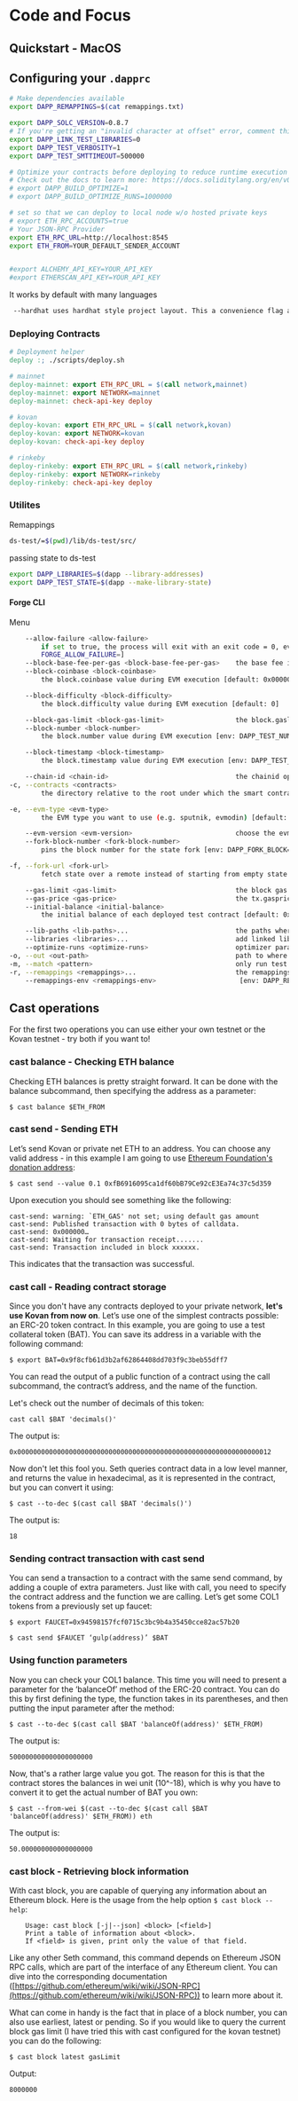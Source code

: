 # Code and Focus

## Quickstart - MacOS


## Configuring your `.dapprc` 

```sh
# Make dependencies available
export DAPP_REMAPPINGS=$(cat remappings.txt)

export DAPP_SOLC_VERSION=0.8.7
# If you're getting an "invalid character at offset" error, comment this out.
export DAPP_LINK_TEST_LIBRARIES=0
export DAPP_TEST_VERBOSITY=1
export DAPP_TEST_SMTTIMEOUT=500000

# Optimize your contracts before deploying to reduce runtime execution costs.
# Check out the docs to learn more: https://docs.soliditylang.org/en/v0.8.9/using-the-compiler.html#optimizer-options
# export DAPP_BUILD_OPTIMIZE=1
# export DAPP_BUILD_OPTIMIZE_RUNS=1000000

# set so that we can deploy to local node w/o hosted private keys
# export ETH_RPC_ACCOUNTS=true
# Your JSON-RPC Provider
export ETH_RPC_URL=http://localhost:8545
export ETH_FROM=YOUR_DEFAULT_SENDER_ACCOUNT


#export ALCHEMY_API_KEY=YOUR_API_KEY
#export ETHERSCAN_API_KEY=YOUR_API_KEY

```

It works by default with many languages

```sh
 --hardhat uses hardhat style project layout. This a convenience flag and is the same as `--contracts

```

### Deploying Contracts

```makefile
# Deployment helper
deploy :; ./scripts/deploy.sh

# mainnet
deploy-mainnet: export ETH_RPC_URL = $(call network,mainnet)
deploy-mainnet: export NETWORK=mainnet
deploy-mainnet: check-api-key deploy

# kovan
deploy-kovan: export ETH_RPC_URL = $(call network,kovan)
deploy-kovan: export NETWORK=kovan
deploy-kovan: check-api-key deploy

# rinkeby
deploy-rinkeby: export ETH_RPC_URL = $(call network,rinkeby)
deploy-rinkeby: export NETWORK=rinkeby
deploy-rinkeby: check-api-key deploy
```

### Utilites

Remappings

```sh
ds-test/=$(pwd)/lib/ds-test/src/
```

passing state to ds-test

```sh
export DAPP_LIBRARIES=$(dapp --library-addresses)
export DAPP_TEST_STATE=$(dapp --make-library-state)
```




#### Forge CLI 

Menu 

```sh
    --allow-failure <allow-failure>
        if set to true, the process will exit with an exit code = 0, even if the tests fail [env:
        FORGE_ALLOW_FAILURE=]
    --block-base-fee-per-gas <block-base-fee-per-gas>    the base fee in a block [default: 0]
    --block-coinbase <block-coinbase>
        the block.coinbase value during EVM execution [default: 0x0000000000000000000000000000000000000000]

    --block-difficulty <block-difficulty>
        the block.difficulty value during EVM execution [default: 0]

    --block-gas-limit <block-gas-limit>                  the block.gaslimit value during EVM execution
    --block-number <block-number>
        the block.number value during EVM execution [env: DAPP_TEST_NUMBER=]  [default: 0]

    --block-timestamp <block-timestamp>
        the block.timestamp value during EVM execution [env: DAPP_TEST_TIMESTAMP=]  [default: 0]

    --chain-id <chain-id>                                the chainid opcode value [default: 1]
-c, --contracts <contracts>
        the directory relative to the root under which the smart contracts are [env: DAPP_SRC=]

-e, --evm-type <evm-type>
        the EVM type you want to use (e.g. sputnik, evmodin) [default: sputnik]

    --evm-version <evm-version>                          choose the evm version [default: london]
    --fork-block-number <fork-block-number>
        pins the block number for the state fork [env: DAPP_FORK_BLOCK=]

-f, --fork-url <fork-url>
        fetch state over a remote instead of starting from empty state

    --gas-limit <gas-limit>                              the block gas limit [default: 18446744073709551615]
    --gas-price <gas-price>                              the tx.gasprice value during EVM execution [default: 0]
    --initial-balance <initial-balance>
        the initial balance of each deployed test contract [default: 0xffffffffffffffffffffffff]

    --lib-paths <lib-paths>...                           the paths where your libraries are installed
    --libraries <libraries>...                           add linked libraries
    --optimize-runs <optimize-runs>                      optimizer parameter runs [default: 200]
-o, --out <out-path>                                     path to where the contract artifacts are stored
-m, --match <pattern>                                    only run test methods matching regex [default: .*]
-r, --remappings <remappings>...                         the remappings
    --remappings-env <remappings-env>                     [env: DAPP_REMAPPINGS=]
```


## Cast operations

For the first two operations you can use either your own testnet or the Kovan testnet - try both if you want to!

### cast balance - Checking ETH balance

Checking ETH balances is pretty straight forward. It can be done with the balance subcommand, then specifying the address as a parameter:

`$ cast balance $ETH_FROM`

### cast send - Sending ETH

Let’s send Kovan or private net ETH to an address. You can choose any valid address - in this example I am going to use [Ethereum Foundation's donation address](https://www.ethereum.org/donate):

`$ cast send --value 0.1 0xfB6916095ca1df60bB79Ce92cE3Ea74c37c5d359`

Upon execution you should see something like the following:

    cast-send: warning: `ETH_GAS' not set; using default gas amount
    cast-send: Published transaction with 0 bytes of calldata.
    cast-send: 0x000000…
    cast-send: Waiting for transaction receipt.......
    cast-send: Transaction included in block xxxxxx.

This indicates that the transaction was successful.

### cast call - Reading contract storage

Since you don't have any contracts deployed to your private network, **let's use Kovan from now on**. Let’s use one of the simplest contracts possible: an ERC-20 token contract. In this example, you are going to use a test collateral token (BAT). You can save its address in a variable with the following command:

`$ export BAT=0x9f8cfb61d3b2af62864408dd703f9c3beb55dff7`

You can read the output of a public function of a contract using the call subcommand, the contract’s address, and the name of the function.

Let's check out the number of decimals of this token:

`cast call $BAT 'decimals()'`

The output is:

`0x0000000000000000000000000000000000000000000000000000000000000012`

Now don't let this fool you. Seth queries contract data in a low level manner, and returns the value in hexadecimal, as it is represented in the contract, but you can convert it using:

`$ cast --to-dec $(cast call $BAT 'decimals()')`

The output is:

`18`

### Sending contract transaction with cast send

You can send a transaction to a contract with the same send command, by adding a couple of extra parameters. Just like with call, you need to specify the contract address and the function we are calling. Let’s get some COL1 tokens from a previously set up faucet:

`$ export FAUCET=0x94598157fcf0715c3bc9b4a35450cce82ac57b20`

`$ cast send $FAUCET ‘gulp(address)’ $BAT`

### Using function parameters

Now you can check your COL1 balance. This time you will need to present a parameter for the ‘balanceOf’ method of the ERC-20 contract. You can do this by first defining the type, the function takes in its parentheses, and then putting the input parameter after the method:

`$ cast --to-dec $(cast call $BAT 'balanceOf(address)' $ETH_FROM)`

The output is:

`500000000000000000000`

Now, that's a rather large value you got. The reason for this is that the contract stores the balances in wei unit (10^-18), which is why you have to convert it to get the actual number of BAT you own:

`$ cast --from-wei $(cast --to-dec $(cast call $BAT 'balanceOf(address)' $ETH_FROM)) eth`

The output is:

`50.000000000000000000`

### cast block - Retrieving block information

With cast block, you are capable of querying any information about an Ethereum block. Here is the usage from the help option `$ cast block --help`:

```
    Usage: cast block [-j|--json] <block> [<field>] 
    Print a table of information about <block>.
    If <field> is given, print only the value of that field.
```

Like any other Seth command, this command depends on Ethereum JSON RPC calls, which are part of the interface of any Ethereum client. You can dive into the corresponding documentation ([https://github.com/ethereum/wiki/wiki/JSON-RPC](https://github.com/ethereum/wiki/wiki/JSON-RPC)) to learn more about it.

What can come in handy is the fact that in place of a block number, you can also use earliest, latest or pending. So if you would like to query the current block gas limit (I have tried this with cast configured for the kovan testnet) you can do the following:

`$ cast block latest gasLimit`

Output:

`8000000`

